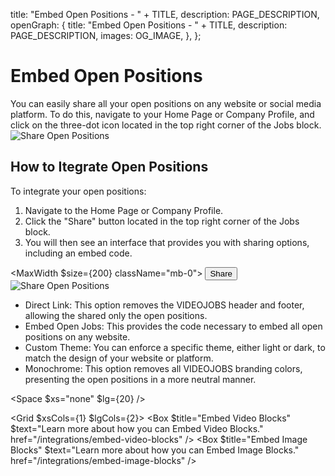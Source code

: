 
  title: "Embed Open Positions - " + TITLE,
  description: PAGE_DESCRIPTION,
  openGraph: {
    title: "Embed Open Positions - " + TITLE,
    description: PAGE_DESCRIPTION,
    images: OG_IMAGE,
  },
};

# Embed Open Positions 
You can easily share all your open positions on any website or social media platform. To do this, navigate to your Home Page or Company Profile, and click on the three-dot icon located in the top right corner of the Jobs block.
![Share Open Positions](/17-embed-open-positions/jobs.svg)

## How to Itegrate Open Positions
To integrate your open positions:

1. Navigate to the Home Page or Company Profile.
2. Click the "Share" button located in the top right corner of the Jobs block.
3. You will then see an interface that provides you with sharing options, including an embed code.

<MaxWidth $size={200} className="mb-0">
  <StyledDataDropdown>
    <StyledDataDropdownItem>
      <button>
        <Icon name="Share" /> <span>Share</span>
      </button>
    </StyledDataDropdownItem>
  </StyledDataDropdown>
</MaxWidth>
![Share Open Positions](/17-embed-open-positions/modal.svg)

- Direct Link: This option removes the VIDEOJOBS header and footer, allowing the shared only the open positions.
- Embed Open Jobs: This provides the code necessary to embed all open positions on any website.
- Custom Theme: You can enforce a specific theme, either light or dark, to match the design of your website or platform.
- Monochrome: This option removes all VIDEOJOBS branding colors, presenting the open positions in a more neutral manner.

<Space $xs="none" $lg={20} />

<Grid $xsCols={1} $lgCols={2}>
  <Box $title="Embed Video Blocks" $text="Learn more about how you can Embed Video Blocks." href="/integrations/embed-video-blocks" />
  <Box $title="Embed Image Blocks" $text="Learn more about how you can Embed Image Blocks." href="/integrations/embed-image-blocks" />
</Grid>
